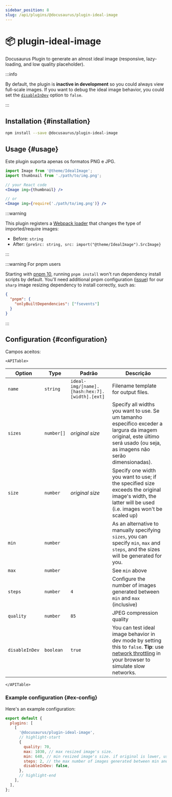 ```yaml
---
sidebar_position: 8
slug: /api/plugins/@docusaurus/plugin-ideal-image
---
```


# 📦 plugin-ideal-image


Docusaurus Plugin to generate an almost ideal image (responsive, lazy-loading, and low quality placeholder).

:::info

By default, the plugin is **inactive in development** so you could always view full-scale images. If you want to debug the ideal image behavior, you could set the [`disableInDev`](#disableInDev) option to `false`.

:::

## Installation {#installation}

```bash npm2yarn
npm install --save @docusaurus/plugin-ideal-image
```

## Usage {#usage}

Este plugin suporta apenas os formatos PNG e JPG.

```jsx
import Image from '@theme/IdealImage';
import thumbnail from './path/to/img.png';

// your React code
<Image img={thumbnail} />

// or
<Image img={require('./path/to/img.png')} />
```

:::warning

This plugin registers a [Webpack loader](https://webpack.js.org/loaders/) that changes the type of imported/require images:

- Before: `string`
- After: `{preSrc: string, src: import("@theme/IdealImage").SrcImage}`

:::

:::warning For pnpm users

Starting with [pnpm 10](https://github.com/pnpm/pnpm/releases/tag/v10.0.0), running `pnpm install` won't run dependency install scripts by default. You'll need additional pnpm configuration ([issue](https://github.com/lovell/sharp/issues/4343)) for our `sharp` image resizing dependency to install correctly, such as:

```json title="package.json"
{
  "pnpm": {
    "onlyBuiltDependencies": ["fsevents"]
  }
}
```

:::

## Configuration {#configuration}

Campos aceitos:

```mdx-code-block
<APITable>
```

| Option         | Type       | Padrão                                        | Descrição                                                                                                                                                                                                                              |
| -------------- | ---------- | --------------------------------------------- | -------------------------------------------------------------------------------------------------------------------------------------------------------------------------------------------------------------------------------------- |
| `name`         | `string`   | `ideal-img/[name].[hash:hex:7].[width].[ext]` | Filename template for output files.                                                                                                                                                                                                    |
| `sizes`        | `number[]` | _original size_                               | Specify all widths you want to use. Se um tamanho específico exceder a largura da imagem original, este último será usado (ou seja, as imagens não serão dimensionadas).                                                               |
| `size`         | `number`   | _original size_                               | Specify one width you want to use; if the specified size exceeds the original image's width, the latter will be used (i.e. images won't be scaled up)                                                                                  |
| `min`          | `number`   |                                               | As an alternative to manually specifying `sizes`, you can specify `min`, `max` and `steps`, and the sizes will be generated for you.                                                                                                   |
| `max`          | `number`   |                                               | See `min` above                                                                                                                                                                                                                        |
| `steps`        | `number`   | `4`                                           | Configure the number of images generated between `min` and `max` (inclusive)                                                                                                                                                           |
| `quality`      | `number`   | `85`                                          | JPEG compression quality                                                                                                                                                                                                               |
| `disableInDev` | `boolean`  | `true`                                        | You can test ideal image behavior in dev mode by setting this to `false`. **Tip**: use [network throttling](https://www.browserstack.com/guide/how-to-perform-network-throttling-in-chrome) in your browser to simulate slow networks. |

```mdx-code-block
</APITable>
```

### Example configuration {#ex-config}

Here's an example configuration:

```js title="docusaurus.config.js"
export default {
  plugins: [
    [
      '@docusaurus/plugin-ideal-image',
      // highlight-start
      {
        quality: 70,
        max: 1030, // max resized image's size.
        min: 640, // min resized image's size. if original is lower, use that size.
        steps: 2, // the max number of images generated between min and max (inclusive)
        disableInDev: false,
      },
      // highlight-end
    ],
  ],
};
```
